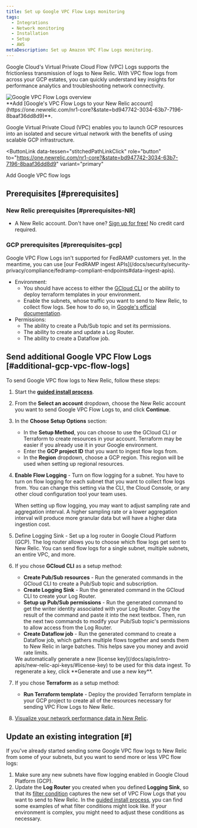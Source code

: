 ```yaml
---
title: Set up Google VPC Flow Logs monitoring
tags:
  - Integrations
  - Network monitoring
  - Installation
  - Setup
  - AWS
metaDescription: Set up Amazon VPC Flow Logs monitoring.
---
```



Google Cloud's Virtual Private Cloud Flow (VPC) Logs supports the frictionless transmission of logs to New Relic. With VPC flow logs from across your GCP estates, you can quickly understand key insights for performance analytics and troubleshooting network connectivity.

<img title="Google VPC Flow Logs overview" alt="Google VPC Flow Logs overview" src={networkCloudFlowLogsOverview}/>

<figcaption>
**Add [Google's VPC Flow Logs to your New Relic account](https://one.newrelic.com/nr1-core?&state=bd947742-3034-63b7-7196-8baaf36dd8d9)**.
</figcaption>

Google Virtual Private Cloud (VPC) enables you to launch GCP resources into an isolated and secure virtual network with the benefits of using scalable GCP infrastructure.  

<ButtonLink
  data-tessen="stitchedPathLinkClick"
  role="button"
  to="https://one.newrelic.com/nr1-core?&state=bd947742-3034-63b7-7196-8baaf36dd8d9"
  variant="primary"
>
  Add Google VPC flow logs
</ButtonLink>

## Prerequisites [#prerequisites]

### New Relic prerequisites [#prerequisites-NR]

* A New Relic account. Don't have one? [Sign up for free!](https://newrelic.com/signup) No credit card required.

### GCP prerequisites [#prerequisites-gcp]

<Callout variant="important">
    Google VPC Flow Logs isn't supported for FedRAMP customers yet. In the meantime, you can use [our FedRAMP ingest APIs](/docs/security/security-privacy/compliance/fedramp-compliant-endpoints#data-ingest-apis).
</Callout>

* Environment:
    * You should have access to either the [GCloud CLI](https://cloud.google.com/sdk/docs/install) or the ability to deploy terraform templates in your environment.
    * Enable the subnets, whose traffic you want to send to New Relic, to collect flow logs. See how to do so, in [Google's official documentation](https://cloud.google.com/vpc/docs/using-flow-logs#enable-logging-existing).
* Permissions:
    * The ability to create a Pub/Sub topic and set its permissions.
    * The ability to create and update a Log Router.
    * The ability to create a Dataflow job.

## Send additional Google VPC Flow Logs [#additional-gcp-vpc-flow-logs]

To send Google VPC flow logs to New Relic, follow these steps:

1. Start the **[guided install process](https://one.newrelic.com/nr1-core?&state=bd947742-3034-63b7-7196-8baaf36dd8d9)**.
2. From the **Select an account** dropdown, choose the New Relic account you want to send Google VPC Flow Logs to, and click **Continue**.
3. In the **Choose Setup Options** section:
    - In the **Setup Method**, you can choose to use the GCloud CLI or Terraform to create resources in your account. Terraform may be easier if you already use it in your Google environment.
    - Enter the **GCP project ID** that you want to ingest flow logs from.
    - In the **Region** dropdown, choose a GCP region. This region will be used when setting up regional resources.
4. **Enable Flow Logging** - Turn on flow logging for a subnet. You have to turn on flow logging for each subnet that you want to collect flow logs from. You can change this setting via the CLI, the Cloud Console, or any other cloud configuration tool your team uses.
    
    <Callout variant="tip">
    When setting up flow logging, you may want to adjust sampling rate and aggregation interval. A higher sampling rate or a lower aggregation interval will produce more granular data but will have a higher data ingestion cost.
    </Callout>
5. Define Logging Sink - Set up a log router in Google Cloud Platform (GCP). The log router allows you to choose which flow logs get sent to New Relic. You can send flow logs for a single subnet, multiple subnets, an entire VPC, and more.
6. If you chose **GCloud CLI** as a setup method:
    - **Create Pub/Sub resources** - Run the generated commands in the GCloud CLI to create a Pub/Sub topic and subscription.
    - **Create Logging Sink** - Run the generated command in the GCloud CLI to create your Log Router.
    - **Setup up Pub/Sub permissions** - Run the generated command to get the writer identity associated with your Log Router. Copy the result of the command and paste it into the next textbox. Then, run the next two commands to modify your Pub/Sub topic's permissions to allow access from the Log Router.
    - **Create Dataflow job** - Run the generated command to create a Dataflow job, which gathers multiple flows together and sends them to New Relic in large batches. This helps save you money and avoid rate limits.
    
    <Callout variant="tip">
    We automatically generate a new [license key](/docs/apis/intro-apis/new-relic-api-keys/#license-key) to be used for this data ingest. To regenerate a key, click **Generate and use a new key**.
    </Callout>
7. If you chose **Terraform** as a setup method:
    - **Run Terraform template** - Deploy the provided Terraform template in your GCP project to create all of the resources necessary for sending VPC Flow Logs to New Relic.
8. [Visualize your network performance data in New Relic](/docs/network-performance-monitoring/monitoring-network-data/visualize-network-data).

## Update an existing integration [#]

If you've already started sending some Google VPC flow logs to New Relic from some of your subnets, but you want to send more or less VPC flow logs:

1. Make sure any new subnets have flow logging enabled in Google Cloud Platform (GCP).
2. Update the **Log Router** you created when you defined **Logging Sink**, so that its [filter condition](https://cloud.google.com/logging/docs/view/logging-query-language) captures the new set of VPC Flow Logs that you want to send to New Relic. 
    <Callout variant="tip">
        In the [guided install process](https://one.newrelic.com/marketplace?duration=1800000&state=00731ead-620f-4a71-b1fa-b4fc6af24fca), ypu can find some examples of what filter conditions might look like. If your environment is complex, you might need to adjust these conditions as necessary.
    </Callout>

<InstallFeedback />
